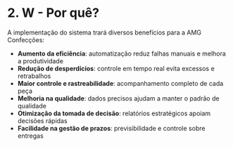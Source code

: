 # 2. W - Por quê?

A implementação do sistema trará diversos benefícios para a AMG Confecções:

- **Aumento da eficiência**: automatização reduz falhas manuais e melhora a produtividade  
- **Redução de desperdícios**: controle em tempo real evita excessos e retrabalhos  
- **Maior controle e rastreabilidade**: acompanhamento completo de cada peça  
- **Melhoria na qualidade**: dados precisos ajudam a manter o padrão de qualidade  
- **Otimização da tomada de decisão**: relatórios estratégicos apoiam decisões rápidas  
- **Facilidade na gestão de prazos**: previsibilidade e controle sobre entregas
